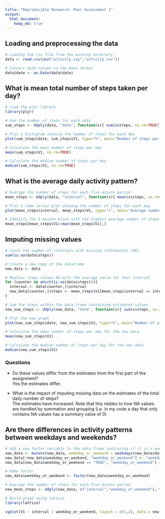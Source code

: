 ```yaml
---
title: "Reproducible Research: Peer Assessment 1"
output: 
  html_document:
    keep_md: true
---
```



## Loading and preprocessing the data

```r
# Loading the csv file from the working directory
data <- read.csv(unz("activity.zip","activity.csv"))

# Convert date column to the Date format
data$date <- as.Date(data$date)

```

## What is mean total number of steps taken per day?
```r
# Load the plyr library
library(plyr)

# Sum the number of steps for each date
sum_steps <- ddply(data, "date", function(x){ sum(x$steps, na.rm=TRUE)})

# Plot a histogram showing the number of steps for each day
plot(sum_steps$date, sum_steps$V1, type="h", main="Number of steps per day", xlab="Day", ylab="Number of steps", lwd="5")

# Calculate the mean number of steps per day
mean(sum_steps$V1, na.rm=TRUE)

# Calculate the median number of steps per day
median(sum_steps$V1, na.rm=TRUE)

```

## What is the average daily activity pattern?

```r
# Average the number of steps for each five minute period 
mean_steps <- ddply(data, "interval", function(x){ mean(x$steps, na.rm=TRUE)})

# Plot a time series plot showing the number of steps for each day
plot(mean_steps$interval, mean_steps$V1, type="l", main="Average number of steps for each five minute period", xlab="Day", ylab="Average number of steps")

# Identify the 5 minute block with the highest average number of steps
mean_steps[mean_steps$V1==max(mean_steps$V1),]
```

## Imputing missing values

```r
# Count the number of intervals with missing information (NA) 
sum(is.na(data$steps))

# Create a new copy of the dataframe
new_data <- data

# Replace steps values NA with the average value for that interval
for (counter in which(is.na(data$steps))){
  interval <- data[counter,]$interval
  new_data[counter,]$steps <- mean_steps$V1[mean_steps$interval == interval]
}

# Sum the steps within the data frame containing estimated values
new_sum_steps <- ddply(new_data, "date", function(x){ sum(x$steps, na.rm=TRUE)})

# Plot the new graph
plot(new_sum_steps$date, new_sum_steps$V1, type="h", main="Number of steps per day (including estimated values)", xlab="Day", ylab="Number of steps", lwd="5")

# Calculate the mean number of steps per day for the new data
mean(new_sum_steps$V1)

# Calculate the median number of steps per day for the new data
median(new_sum_steps$V1)

```
### Questions

- Do these values differ from the estimates from the first part of the assignment?  
Yes the estimates differ.

- What is the impact of imputing missing data on the estimates of the total daily number of steps?  
The estimates have increased. Note that this relates to how NA values are handled by summation and grouping (i.e. in my code a day that only contains NA values has a summary value of 0)

## Are there differences in activity patterns between weekdays and weekends?

```r

# Add a new factor variable to the data frame indicating if it is a weekday or not 
new_data <- mutate(new_data, weekday_or_weekend = weekdays(new_data$date) %in% c("Saturday", "Sunday"))
new_data[!new_data$weekday_or_weekend, "weekday_or_weekend"] <- "weekday"
new_data[new_data$weekday_or_weekend == "TRUE", "weekday_or_weekend"] <- "weekend"

# Make factor
new_data$weekday_or_weekend <- factor(new_data$weekday_or_weekend)

# Average the number of steps for each five minute period 
new_mean_steps <- ddply(new_data, c("interval","weekday_or_weekend"), function(x){ mean(x$steps, na.rm=TRUE)})

# Build graph using lattice
library(lattice)

xyplot(V1 ~ interval | weekday_or_weekend, layout = c(1,2), data = new_mean_steps, xlab = "Interval", ylab = "Number of steps", type = "l")

```
